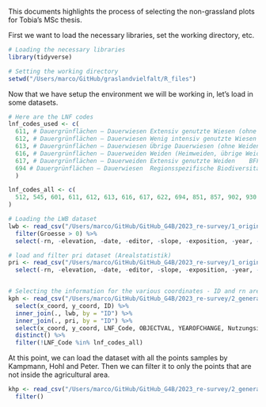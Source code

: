 This documents highlights the process of selecting the non-grassland plots for Tobia's MSc thesis.

First we want to load the necessary libraries, set the working directory, etc.

```r
# Loading the necessary libraries
library(tidyverse)

# Setting the working directory
setwd("/Users/marco/GitHub/graslandvielfalt/R_files")
```

Now that we have setup the environment we will be working in, let's load in some datasets.

```r
# Here are the LNF codes
lnf_codes_used <- c(
  611, # Dauergrünflächen – Dauerwiesen	Extensiv genutzte Wiesen (ohne Weiden)	BFF
  612, # Dauergrünflächen – Dauerwiesen	Wenig intensiv genutzte Wiesen (ohne Weiden)	BFF
  613, # Dauergrünflächen – Dauerwiesen	Übrige Dauerwiesen (ohne Weiden)
  616, # Dauergrünflächen – Dauerweiden	Weiden (Heimweiden, übrige Weiden ohne Sömmerungsweide)
  617, # Dauergrünflächen – Dauerweiden	Extensiv genutzte Weiden	BFF
  694 # Dauergrünflächen – Dauerwiesen	Regionsspezifische Biodiversitätsförderflächen(Grünflächen ohne Weiden)	BFF
  )

lnf_codes_all <- c(
  512, 545, 601, 611, 612, 613, 616, 617, 622, 694, 851, 857, 902, 930
)

# Loading the LWB dataset
lwb <- read_csv("/Users/marco/GitHub/GitHub_G4B/2023_re-survey/1_original_data/Table_Intersect_LWB.txt") %>%
  filter(Groesse > 0) %>%
  select(-rn, -elevation, -date, -editor, -slope, -exposition, -year, -taxon, -origin) 

# load and filter pri dataset (Arealstatistik)
pri <- read_csv("/Users/marco/GitHub/GitHub_G4B/2023_re-survey/1_original_data/Table_Intersect_PRI.txt") %>%
  select(-rn, -elevation, -date, -editor, -slope, -exposition, -year, -taxon, -origin)


# Selecting the information for the various coordinates - ID and rn are not used here as issues in the kph dataset
kph <- read_csv("/Users/marco/GitHub/GitHub_G4B/2023_re-survey/2_generated_data/old/Coord_Kamp_Peter_Hohl.csv") %>%
  select(x_coord, y_coord, ID) %>%
  inner_join(., lwb, by = "ID") %>%
  inner_join(., pri, by = "ID") %>%
  select(x_coord, y_coord, LNF_Code, OBJECTVAL, YEAROFCHANGE, Nutzungsid) %>%
  distinct() %>%
  filter(!LNF_Code %in% lnf_codes_all)
```

At this point, we can load the dataset with all the points samples by Kampmann, Hohl and Peter. Then we can filter it to only the points that are not inside the agricultural area.

```r
khp <- read_csv("/Users/marco/GitHub/GitHub_G4B/2023_re-survey/2_generated_data/Coord_Kamp_Peter_Hohl_v4.csv") %>% 
  filter()
```
